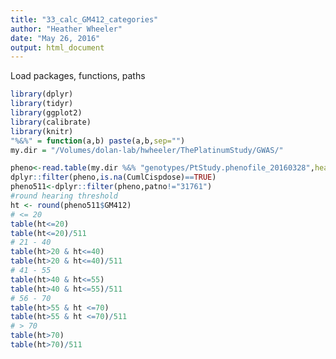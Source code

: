 ```yaml
---
title: "33_calc_GM412_categories"
author: "Heather Wheeler"
date: "May 26, 2016"
output: html_document
---
```


Load packages, functions, paths
```r
library(dplyr)
library(tidyr)
library(ggplot2)
library(calibrate)
library(knitr)
"%&%" = function(a,b) paste(a,b,sep="")
my.dir = "/Volumes/dolan-lab/hwheeler/ThePlatinumStudy/GWAS/"
```

```r
pheno<-read.table(my.dir %&% "genotypes/PtStudy.phenofile_20160328",header=T)
dplyr::filter(pheno,is.na(CumlCispdose)==TRUE)
pheno511<-dplyr::filter(pheno,patno!="31761")
#round hearing threshold 
ht <- round(pheno511$GM412)
# <= 20
table(ht<=20)
table(ht<=20)/511
# 21 - 40
table(ht>20 & ht<=40)
table(ht>20 & ht<=40)/511
# 41 - 55
table(ht>40 & ht<=55)
table(ht>40 & ht<=55)/511
# 56 - 70
table(ht>55 & ht <=70)
table(ht>55 & ht <=70)/511
# > 70
table(ht>70)
table(ht>70)/511
```
